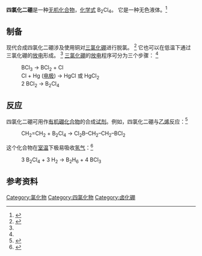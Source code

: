 {{Chembox
| ImageFile = Diboron-tetrachloride-2D.svg
| ImageSize = 150px
| ImageFileL2 = Diboron-tetrachloride-from-xtal-Mercury-3D-balls.png
| ImageSizeL2 = 
| ImageFileR2 = Diboron-tetrachloride-from-xtal-Mercury-3D-sf.png
| ImageSizeR2 = 
| PIN = Diboron tetrachloride
| SystematicName = Tetrachlorodiborane
| OtherNames = 
|Section1={{Chembox Identifiers
| CASNo = 13701-67-2
| CASNo_Ref = {{cascite|correct|CAS}}
| UNII_Ref = {{fdacite|correct|FDA}}
| UNII = 3KKJ90L3I5
| PubChem = 139548
| SMILES = ClB(Cl)B(Cl)Cl
| InChI = 1S/B2Cl4/c3-1(4)2(5)6
|  ChemSpiderID = 123068
|  InChIKey = LCWVIHDXYOFGEG-UHFFFAOYAN
|  StdInChI = 1S/B2Cl4/c3-1(4)2(5)6
|  StdInChIKey = LCWVIHDXYOFGEG-UHFFFAOYSA-N

}}
|Section2={{Chembox Properties
| Formula = B<sub>2</sub>Cl<sub>4</sub>
| MolarMass = 163.433 g/mol
| Appearance = 无色液体
| Density = 1.5 g/cm<sup>3</sup> (0 °C)
| MeltingPtC = -92.6
| BoilingPtC = 65.5
| Solubility =
  }}
|Section4={{Chembox Thermochemistry
| DeltaHf = -523 kJ/mol
| DeltaGf = -468.8 kJ/mol
| Entropy = 232.3 J/mol K
| HeatCapacity = 137.7 J/mol K
  }}
|Section7={{Chembox Hazards
| MainHazards = 
| FlashPt = 
| AutoignitionPt =
  }}
|Section8={{Chembox Related
| OtherAnions = 
| OtherCations = 
| OtherCpds = [[四氟化二硼|四氟化二硼]]
  }}
}}

'''四氯化二硼'''是一种[[无机化合物|无机化合物]]，[[化学式|化学式]] B<sub>2</sub>Cl<sub>4</sub>。 它是一种无色液体。<ref name=AICR>{{cite book|work=Advances in Inorganic Chemistry and Radiochemistry|title=Low Temperature Condensation|author=P. L. Timms|page=143|date=1972|isbn=0-12-023614-1|url=https://books.google.com/books?id=VupzlLU9NB0C&pg=PA143&lpg=PA143#v=onepage&q&f=false}}</ref>

==制备==
现代合成四氯化二硼涉及使用铜对[[三氯化硼|三氯化硼]]进行脱氯。 <ref>{{cite book|doi=10.1002/9780470132500.ch14|chapter=Tetrachlorodiborane(4) (Diboron Tetrachloride)|series=Inorganic Syntheses|pages=74–78|year=1979|volume=19|last1=Timms|first1=Peter L.|title=Inorganic Syntheses|isbn=9780470132500}}</ref>
它也可以在低温下通过三氯化硼的[[放电|放电]]形成。 <ref name=AICR/> [[三氯化硼|三氯化硼]]的[[放电|放电]]程序可分为三个步骤： <ref name=Urry2 />
:BCl<sub>3</sub> → BCl<sub>2</sub> + Cl
:Cl + Hg ([[电极|电极]]) → HgCl 或 HgCl<sub>2</sub>
:2 BCl<sub>2</sub> → B<sub>2</sub>Cl<sub>4</sub>

==反应==
四氯化二硼可用作[[有机硼化合物|有机硼化合物]]的合成[[试剂|试剂]]。例如，四氯化二硼与[[乙烯|乙烯]]反应：<ref name=Urry1>{{cite journal|last1=Urry|first1=Grant|last2=Kerrigan|first2=James|last3=Parsons|first3=Theran D.|last4=Schlesinger|first4=H. I.|title=Diboron Tetrachloride, B<sub>2</sub>Cl<sub>4</sub>, as a Reagent for the Synthesis of Organo-boron Compounds. I. The Reaction of Diboron Tetrachloride with Ethylene|journal=Journal of the American Chemical Society|volume=76|issue=21|year=1954|pages=5299–5301|issn=0002-7863|doi=10.1021/ja01650a011}}</ref>
:CH<sub>2</sub>=CH<sub>2</sub> + B<sub>2</sub>Cl<sub>4</sub> → Cl<sub>2</sub>B–CH<sub>2</sub>–CH<sub>2</sub>–BCl<sub>2</sub>

这个化合物在[[室温|室温]]下极易吸收[[氢气|氢气]]：<ref name=Urry2>{{cite journal|last1=Urry|first1=Grant|last2=Wartik|first2=Thomas|last3=Moore|first3=R. E.|last4=Schlesinger|first4=H. I.|title=The Preparation and Some of the Properties of Diboron Tetrachloride, B<sub>2</sub>Cl<sub>4</sub>|journal=Journal of the American Chemical Society|volume=76|issue=21|year=1954|pages=5293–5298|issn=0002-7863|doi=10.1021/ja01650a010}}</ref>

:3 B<sub>2</sub>Cl<sub>4</sub> + 3 H<sub>2</sub> → B<sub>2</sub>H<sub>6</sub> + 4 BCl<sub>3</sub>

==参考资料==
{{reflist}}

{{硼化合物}}
{{氯化物}}

[[Category:氯化物|Category:氯化物]]
[[Category:四氯化物|Category:四氯化物]]
[[Category:卤化硼|Category:卤化硼]]


{{inorganic-compound-stub}}